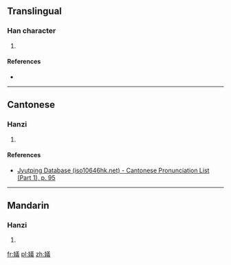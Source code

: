 ==Translingual==

===Han character===
{{Han char|rn=38|rad=女|as=13|sn=16|four=|canj=女廿土戈 (VTGI)|ids=⿰[[女]][[義]]}}

# {{defn|Han|sort=女13}}

====References====
* {{Han ref|kx=0272.251|dkj=06794|dj=0540.280|hdz=21085.060|uh=5B1F|ud=23327}}

----

==Cantonese==

===Hanzi===
{{yue-hanzi|jyut=[[ji6]]|y=yi6}}

# {{defn|lang=yue|sort=女13}}

====References====
* [http://www.iso10646hk.net/jp/document/download.jsp Jyutping Database (iso10646hk.net) - Cantonese Pronunciation List (Part 1), p. 95]

----

==Mandarin==

===Hanzi===
{{cmn-hanzi|pin=[[yì]] ([[yi4]])|wg=i<sup>4</sup>}}

# {{defn|lang=cmn|sort=女13}}

[[fr:嬟]]
[[pl:嬟]]
[[zh:嬟]]